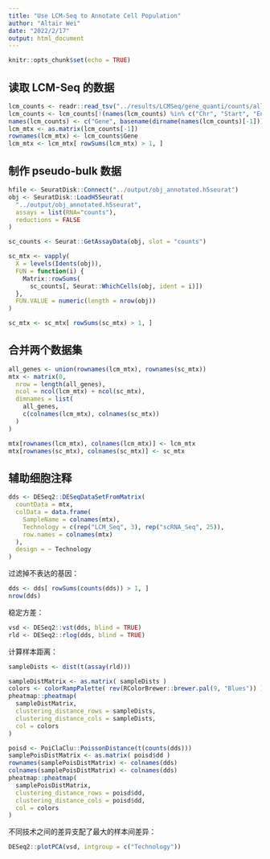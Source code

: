 ```yaml
---
title: "Use LCM-Seq to Annotate Cell Population"
author: "Altair Wei"
date: "2022/2/17"
output: html_document
---
```


```r
knitr::opts_chunk$set(echo = TRUE)
```

## 读取 LCM-Seq 的数据

```r
lcm_counts <- readr::read_tsv("../results/LCMSeq/gene_quanti/counts/all.featureCounts", comment = "#")
lcm_counts <- lcm_counts[!(names(lcm_counts) %in% c("Chr", "Start", "End", "Strand", "Length"))]
names(lcm_counts) <- c("Gene", basename(dirname(names(lcm_counts)[-1])))
lcm_mtx <- as.matrix(lcm_counts[-1])
rownames(lcm_mtx) <- lcm_counts$Gene
lcm_mtx <- lcm_mtx[ rowSums(lcm_mtx) > 1, ]
```

## 制作 pseudo-bulk 数据

```r
hfile <- SeuratDisk::Connect("../output/obj_annotated.h5seurat")
obj <- SeuratDisk::LoadH5Seurat(
  "../output/obj_annotated.h5seurat",
  assays = list(RNA="counts"),
  reductions = FALSE
)

sc_counts <- Seurat::GetAssayData(obj, slot = "counts")

sc_mtx <- vapply(
  X = levels(Idents(obj)),
  FUN = function(i) {
    Matrix::rowSums(
      sc_counts[, Seurat::WhichCells(obj, ident = i)])
  },
  FUN.VALUE = numeric(length = nrow(obj))
)

sc_mtx <- sc_mtx[ rowSums(sc_mtx) > 1, ]
```

## 合并两个数据集

```r
all_genes <- union(rownames(lcm_mtx), rownames(sc_mtx))
mtx <- matrix(0,
  nrow = length(all_genes),
  ncol = ncol(lcm_mtx) + ncol(sc_mtx),
  dimnames = list(
    all_genes,
    c(colnames(lcm_mtx), colnames(sc_mtx))
  )
)

mtx[rownames(lcm_mtx), colnames(lcm_mtx)] <- lcm_mtx
mtx[rownames(sc_mtx), colnames(sc_mtx)] <- sc_mtx
```

## 辅助细胞注释

```r
dds <- DESeq2::DESeqDataSetFromMatrix(
  countData = mtx,
  colData = data.frame(
    SampleName = colnames(mtx),
    Technology = c(rep("LCM_Seq", 3), rep("scRNA_Seq", 25)),
    row.names = colnames(mtx)
  ),
  design = ~ Technology
)
```

过滤掉不表达的基因：

```r
dds <- dds[ rowSums(counts(dds)) > 1, ]
nrow(dds)
```

稳定方差：

```r
vsd <- DESeq2::vst(dds, blind = TRUE)
rld <- DESeq2::rlog(dds, blind = TRUE)
```

计算样本距离：

```r
sampleDists <- dist(t(assay(rld)))

sampleDistMatrix <- as.matrix( sampleDists )
colors <- colorRampPalette( rev(RColorBrewer::brewer.pal(9, "Blues")) )(255)
pheatmap::pheatmap(
  sampleDistMatrix,
  clustering_distance_rows = sampleDists,
  clustering_distance_cols = sampleDists,
  col = colors
)
```

```r
poisd <- PoiClaClu::PoissonDistance(t(counts(dds)))
samplePoisDistMatrix <- as.matrix( poisd$dd )
rownames(samplePoisDistMatrix) <- colnames(dds)
colnames(samplePoisDistMatrix) <- colnames(dds)
pheatmap::pheatmap(
  samplePoisDistMatrix,
  clustering_distance_rows = poisd$dd,
  clustering_distance_cols = poisd$dd,
  col = colors
)
```

不同技术之间的差异支配了最大的样本间差异：

```r
DESeq2::plotPCA(vsd, intgroup = c("Technology"))
```


